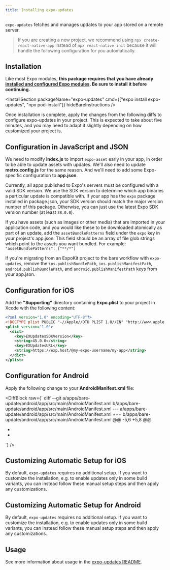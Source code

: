 ```yaml
---
title: Installing expo-updates
---
```



`expo-updates` fetches and manages updates to your app stored on a remote server.

> If you are creating a new project, we recommend using `npx create-react-native-app` instead of `npx react-native init` because it will handle the following configuration for you automatically.

## Installation

Like most Expo modules, **this package requires that you have already [installed and configured Expo modules](/bare/installing-expo-modules.md). Be sure to install it before continuing.**

<InstallSection packageName="expo-updates" cmd={["expo install expo-updates", "npx pod-install"]} hideBareInstructions />

Once installation is complete, apply the changes from the following diffs to configure expo-updates in your project. This is expected to take about five minutes, and you may need to adapt it slightly depending on how customized your project is.

## Configuration in JavaScript and JSON

We need to modify **index.js** to import `expo-asset` early in your app, in order to be able to update assets with updates. We'll also need to update **metro.config.js** for the same reason. And we'll need to add some Expo-specific configuration to **app.json**.

<DiffBlock source="/static/diffs/expo-updates-js.diff" />

<Collapsible summary="What is the SDK version field for?">

Currently, all apps published to Expo's servers must be configured with a valid SDK version. We use the SDK version to determine which app binaries a particular update is compatible with. If your app has the `expo` package installed in package.json, your SDK version should match the major version number of this package. Otherwise, you can just use the latest Expo SDK version number (at least `38.0.0`).

</Collapsible>

<Collapsible summary="How do I customize which assets are included in an update bundle?">

If you have assets (such as images or other media) that are imported in your application code, and you would like these to be downloaded atomically as part of an update, add the `assetBundlePatterns` field under the `expo` key in your project's app.json. This field should be an array of file glob strings which point to the assets you want bundled. For example: `"assetBundlePatterns": ["**/*"]`

</Collapsible>

<Collapsible summary="Migrating from an ExpoKit project?">

If you're migrating from an ExpoKit project to the bare workflow with `expo-updates`, remove the `ios.publishBundlePath`, `ios.publishManifestPath`, `android.publishBundlePath`, and `android.publishManifestPath` keys from your app.json.

</Collapsible>

## Configuration for iOS

Add the **"Supporting"** directory containing **Expo.plist** to your project in Xcode with the following content:

```xml
<?xml version="1.0" encoding="UTF-8"?>
<!DOCTYPE plist PUBLIC "-//Apple//DTD PLIST 1.0//EN" "http://www.apple.com/DTDs/PropertyList-1.0.dtd">
<plist version="1.0">
  <dict>
    <key>EXUpdatesSDKVersion</key>
    <string>45.0.0</string>
    <key>EXUpdatesURL</key>
    <string>https://exp.host/@my-expo-username/my-app</string>
  </dict>
</plist>
```

## Configuration for Android

Apply the following change to your **AndroidManifest.xml** file:

<DiffBlock raw={`
diff --git a/apps/bare-update/android/app/src/main/AndroidManifest.xml b/apps/bare-update/android/app/src/main/AndroidManifest.xml
--- a/apps/bare-update/android/app/src/main/AndroidManifest.xml
+++ b/apps/bare-update/android/app/src/main/AndroidManifest.xml
@@ -5,6 +5,8 @@
   <uses-permission android:name="android.permission.READ_EXTERNAL_STORAGE"/>
   <uses-permission android:name="android.permission.WRITE_EXTERNAL_STORAGE"/>
   <application android:name=".MainApplication" android:label="@string/app_name" android:icon="@mipmap/ic_launcher" android:roundIcon="@mipmap/ic_launcher_round" android:allowBackup="false" android:theme="@style/AppTheme" android:usesCleartextTraffic="true">
+    <meta-data android:name="expo.modules.updates.EXPO_UPDATE_URL" android:value="https://exp.host/@my-expo-username/my-app"/>
+    <meta-data android:name="expo.modules.updates.EXPO_SDK_VERSION" android:value="45.0.0"/>
     <activity android:name=".MainActivity" android:label="@string/app_name" android:configChanges="keyboard|keyboardHidden|orientation|screenSize|uiMode" android:launchMode="singleTask" android:windowSoftInputMode="adjustResize" android:theme="@style/Theme.App.SplashScreen">
       <intent-filter>
         <action android:name="android.intent.action.MAIN"/>
`} />

## Customizing Automatic Setup for iOS

By default, `expo-updates` requires no additional setup. If you want to customize the installation, e.g. to enable updates only in some build variants, you can instead follow these manual setup steps and then apply any customizations.

<DiffBlock source="/static/diffs/expo-updates-ios.diff" />

## Customizing Automatic Setup for Android

By default, `expo-updates` requires no additional setup. If you want to customize the installation, e.g. to enable updates only in some build variants, you can instead follow these manual setup steps and then apply any customizations.

<DiffBlock source="/static/diffs/expo-updates-android.diff" />

## Usage

See more information about usage in the [expo-updates README](https://github.com/expo/expo/tree/main/packages/expo-updates/README.md).
